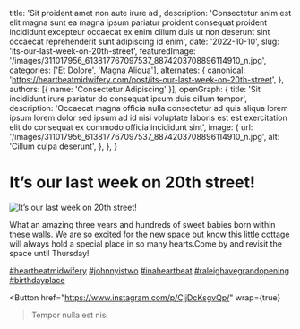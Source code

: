   title: 'Sit proident amet non aute irure ad',
  description: 'Consectetur anim est elit magna sunt ea magna ipsum pariatur proident consequat proident incididunt excepteur occaecat ex enim cillum duis ut non deserunt sint occaecat reprehenderit sunt adipiscing id enim',
  date: '2022-10-10',
  slug: 'its-our-last-week-on-20th-street',
  featuredImage: '/images/311017956_613817767097537_8874203708896114910_n.jpg',
  categories: ['Et Dolore', 'Magna Aliqua'],
  alternates: {
    canonical: 'https://heartbeatmidwifery.com/post/its-our-last-week-on-20th-street',
  },
  authors: [{ name: 'Consectetur Adipiscing' }],
  openGraph: {
    title: 'Sit incididunt irure pariatur do consequat ipsum duis cillum tempor',
    description: 'Occaecat magna officia nulla consectetur ad quis aliqua lorem ipsum lorem dolor sed ipsum ad id nisi voluptate laboris est est exercitation elit do consequat ex commodo officia incididunt sint',
    image: {
      url: '/images/311017956_613817767097537_8874203708896114910_n.jpg',
      alt: 'Cillum culpa deserunt',
    },
  },
}


# It’s our last week on 20th street!

<Image
  src="/images/311017956_613817767097537_8874203708896114910_n.jpg"
  size="large"
  wrap={true}
  alt="It’s our last week on 20th street!"
/>

What an amazing three years and hundreds of sweet babies born within these walls. We are so excited for the new space but know this little cottage will always hold a special place in so many hearts.Come by and revisit the space until Thursday!

[#heartbeatmidwifery](https://www.instagram.com/explore/tags/heartbeatmidwifery/) [#johnnyistwo](https://www.instagram.com/explore/tags/johnnyistwo/) [#inaheartbeat](https://www.instagram.com/explore/tags/inaheartbeat/) [#raleighavegrandopening](https://www.instagram.com/explore/tags/raleighavegrandopening/) [#birthdayplace](https://www.instagram.com/explore/tags/birthdayplace/)

<Button
  href="https://www.instagram.com/p/CjjDcKsgvQp/"
  wrap={true}
>Tempor nulla est nisi</Button>

